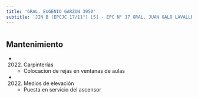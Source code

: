 ```yaml
---
title: 'GRAL. EUGENIO GARZON 3950'
subtitle: 'JIN B (EPCJC 17/11°) [S] - EPC N° 17 GRAL. JUAN GALO LAVALLE'
---
```


#


## Mantenimiento

*  (2022) Carpinterías 
    + Colocacion de rejas en ventanas de aulas

*  (2022) Medios de elevación 
    + Puesta en servicio del ascensor




